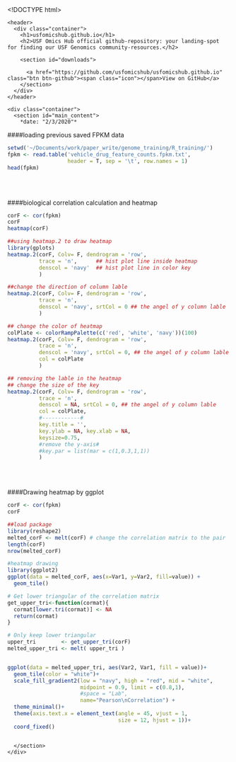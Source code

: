 <!DOCTYPE html>
<html lang="en-US">
  <head>
    <meta charset='utf-8'>
    <meta http-equiv="X-UA-Compatible" content="IE=edge">
    <meta name="viewport" content="width=device-width, initial-scale=1">
    <link rel="stylesheet" href="/assets/css/style.css?v=3b1ea14f0e4b9602ac90929571ec4593591de56a">

<!-- Begin Jekyll SEO tag v2.6.1 -->
<title>FPKM_cor_heatmap | USF Omics Hub</title>
<meta name="generator" content="Jekyll v3.8.5" />
<meta property="og:title" content="FPKM_cor_heatmap" />
<meta name="author" content="Chengqi(Charley) Wang" />
<meta property="og:locale" content="en_US" />
<meta name="description" content="USF Omics Hub official github-repository: your landing-spot for finding our USF Genomics community-resources." />
<meta property="og:description" content="USF Omics Hub official github-repository: your landing-spot for finding our USF Genomics community-resources." />
<link rel="canonical" href="http://localhost:4000/R_training/FPKM_cor_heatmap.Rmd" />
<meta property="og:url" content="http://localhost:4000/R_training/FPKM_cor_heatmap.Rmd" />
<meta property="og:site_name" content="USF Omics Hub" />
<script type="application/ld+json">
{"author":{"@type":"Person","name":"Chengqi(Charley) Wang"},"headline":"FPKM_cor_heatmap","description":"USF Omics Hub official github-repository: your landing-spot for finding our USF Genomics community-resources.","@type":"WebPage","url":"http://localhost:4000/R_training/FPKM_cor_heatmap.Rmd","@context":"https://schema.org"}</script>
<!-- End Jekyll SEO tag -->

  </head>

  <body>

    <header>
      <div class="container">
        <h1>usfomicshub.github.io</h1>
        <h2>USF Omics Hub official github-repository: your landing-spot for finding our USF Genomics community-resources.</h2>

        <section id="downloads">
          
          <a href="https://github.com/usfomicshub/usfomicshub.github.io" class="btn btn-github"><span class="icon"></span>View on GitHub</a>
        </section>
      </div>
    </header>

    <div class="container">
      <section id="main_content">
        *date: "2/3/2020"*
####loading previous saved FPKM data
```r
setwd('~/Documents/work/paper_write/genome_training/R_training/')
fpkm <- read.table('vehicle_drug_feature_counts.fpkm.txt',
                   header = T, sep = '\t', row.names = 1)
head(fpkm)
```
<br/><br/>

####biological correlation calculation and heatmap
```r
corF <- cor(fpkm)
corF
heatmap(corF)

##using heatmap.2 to draw heatmap
library(gplots)
heatmap.2(corF, Colv= F, dendrogram = 'row',
          trace = 'n',      ## hist plot line inside heatmap
          denscol = 'navy'  ## hist plot line in color key
          )

##change the direction of column lable
heatmap.2(corF, Colv= F, dendrogram = 'row',
          trace = 'n', 
          denscol = 'navy', srtCol = 0 ## the angel of y column lable
          )

## change the color of heatmap
colPlate <- colorRampPalette(c('red', 'white', 'navy'))(100)
heatmap.2(corF, Colv= F, dendrogram = 'row',
          trace = 'n',  
          denscol = 'navy', srtCol = 0, ## the angel of y column lable
          col = colPlate
          )

## removing the lable in the heatmap
## change the size of the key
heatmap.2(corF, Colv= F, dendrogram = 'row',
          trace = 'n',  
          denscol = NA, srtCol = 0, ## the angel of y column lable
          col = colPlate, 
          #------------#
          key.title = '',
          key.ylab = NA, key.xlab = NA,
          keysize=0.75, 
          #remove the y-axis#
          #key.par = list(mar = c(1,0.3,1,1))
          )
```
<br/><br/>

####Drawing heatmap by ggplot
```r
corF <- cor(fpkm)
corF

##load package
library(reshape2)
melted_corF <- melt(corF) # change the correlation matrix to the pair 
length(corF)
nrow(melted_corF)

#heatmap drawing
library(ggplot2)
ggplot(data = melted_corF, aes(x=Var1, y=Var2, fill=value)) + 
  geom_tile()     

# Get lower triangular of the correlation matrix
get_upper_tri<-function(cormat){
  cormat[lower.tri(cormat)] <- NA
  return(cormat)
}

# Only keep lower triangular
upper_tri        <- get_upper_tri(corF)
melted_upper_tri <- melt( upper_tri )


ggplot(data = melted_upper_tri, aes(Var2, Var1, fill = value))+
  geom_tile(color = "white")+
  scale_fill_gradient2(low = "navy", high = "red", mid = "white", 
                       midpoint = 0.9, limit = c(0.8,1), 
                       #space = "Lab", 
                       name="Pearson\nCorrelation") +
  theme_minimal()+ 
  theme(axis.text.x = element_text(angle = 45, vjust = 1, 
                                   size = 12, hjust = 1))+
  coord_fixed()



```




      </section>
    </div>

    
  </body>
</html>

